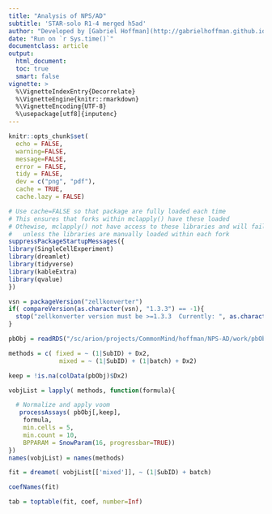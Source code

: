 ```yaml
---
title: "Analysis of NPS/AD"
subtitle: 'STAR-solo R1-4 merged h5ad'
author: "Developed by [Gabriel Hoffman](http://gabrielhoffman.github.io/)"
date: "Run on `r Sys.time()`"
documentclass: article
output: 
  html_document:
  toc: true
  smart: false
vignette: >
  %\VignetteIndexEntry{Decorrelate}
  %\VignetteEngine{knitr::rmarkdown}
  %\VignetteEncoding{UTF-8}
  %\usepackage[utf8]{inputenc}
---
```



<!--- 

cd /hpc/users/hoffmg01/work/nps_ad
ml python
R
# rm -rf analysis_2_ramp_cache/ 

system("ml git; git pull")
rmarkdown::render("analysis_2_ramp.Rmd");


# https://hoffmg01.u.hpc.mssm.edu/nps_ad/


ml git
cd ~/build2/dreamlet
git pull
R CMD INSTALL .


--->



```r
knitr::opts_chunk$set(
  echo = FALSE,
  warning=FALSE,
  message=FALSE,
  error = FALSE,
  tidy = FALSE,
  dev = c("png", "pdf"),
  cache = TRUE,
  cache.lazy = FALSE)
```

```r
# Use cache=FALSE so that package are fully loaded each time
# This ensures that forks within mclapply() have these loaded
# Othewise, mclapply() not have access to these libraries and will fail 
#   unless the libraries are manually loaded within each fork
suppressPackageStartupMessages({
library(SingleCellExperiment)
library(dreamlet)
library(tidyverse)
library(kableExtra)
library(qvalue)
})

vsn = packageVersion("zellkonverter")
if( compareVersion(as.character(vsn), "1.3.3") == -1){
  stop("zellkonverter version must be >=1.3.3  Currently: ", as.character(vsn))
}
```



```r
pbObj = readRDS("/sc/arion/projects/CommonMind/hoffman/NPS-AD/work/pbObj_v2.RDS")

methods = c( fixed = ~ (1|SubID) + Dx2,
              mixed = ~ (1|SubID) + (1|batch) + Dx2)

keep = !is.na(colData(pbObj)$Dx2)

vobjList = lapply( methods, function(formula){

  # Normalize and apply voom
   processAssays( pbObj[,keep], 
    formula,
    min.cells = 5,
    min.count = 10, 
    BPPARAM = SnowParam(16, progressbar=TRUE))
})
names(vobjList) = names(methods)
```


```r
fit = dreamet( vobjList[['mixed']], ~ (1|SubID) + batch)

coefNames(fit)

tab = toptable(fit, coef, number=Inf)



```


















